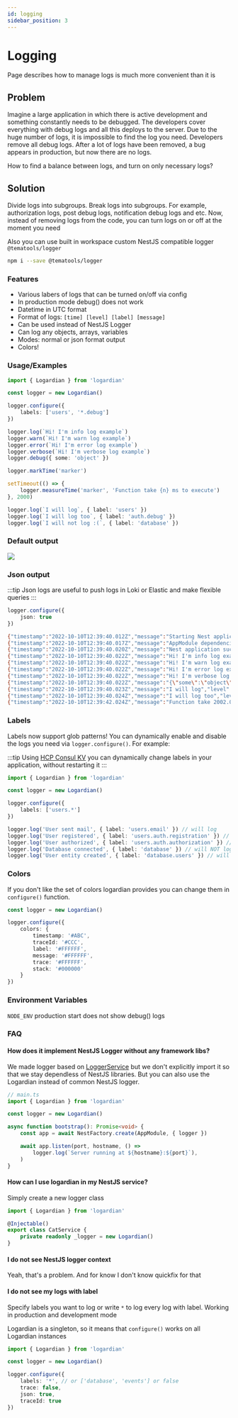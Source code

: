 ```yaml
---
id: logging
sidebar_position: 3
---
```


# Logging

Page describes how to manage logs is much more convenient than it is

## Problem

Imagine a large application in which there is active development and something constantly needs to be debugged. 
The developers cover everything with debug logs and all this deploys to the server. 
Due to the huge number of logs, it is impossible to find the log you need. 
Developers remove all debug logs. After a lot of logs have been removed, a bug appears in production, but now there are no logs.

How to find a balance between logs, and turn on only necessary logs?

## Solution

Divide logs into subgroups. Break logs into subgroups. 
For example, authorization logs, post debug logs, notification debug logs and etc.
Now, instead of removing logs from the code, you can turn logs on or off at the moment you need

Also you can use built in workspace custom NestJS compatible logger `@tematools/logger`

```bash
npm i --save @tematools/logger
```
    
### Features

- Various labers of logs that can be turned on/off via config
- In production mode debug() does not work
- Datetime in UTC format
- Format of logs: `[time] [level] [label] [message]`
- Can be used instead of NestJS Logger
- Can log any objects, arrays, variables
- Modes: normal or json format output
- Colors!

  
### Usage/Examples

```ts
import { Logardian } from 'logardian'

const logger = new Logardian()

logger.configure({
    labels: ['users', '*.debug']
})

logger.log(`Hi! I'm info log example`)
logger.warn(`Hi! I'm warn log example`)
logger.error(`Hi! I'm error log example`)
logger.verbose(`Hi! I'm verbose log example`)
logger.debug({ some: 'object' })

logger.markTime('marker')

setTimeout(() => {
    logger.measureTime('marker', 'Function take {n} ms to execute')
}, 2000)

logger.log(`I will log`, { label: 'users' })
logger.log(`I will log too`, { label: 'auth.debug' })
logger.log(`I will not log :(`, { label: 'database' })
```

### Default output

![](./img/logs.png)


### Json output


:::tip
Json logs are useful to push logs in Loki or Elastic and make flexible queries
:::

```ts
logger.configure({
    json: true
})
```

```bash
{"timestamp":"2022-10-10T12:39:40.012Z","message":"Starting Nest application...","level":"log"}
{"timestamp":"2022-10-10T12:39:40.017Z","message":"AppModule dependencies initialized","level":"log"}
{"timestamp":"2022-10-10T12:39:40.020Z","message":"Nest application successfully started","level":"log"}
{"timestamp":"2022-10-10T12:39:40.022Z","message":"Hi! I'm info log example","level":"log"}
{"timestamp":"2022-10-10T12:39:40.022Z","message":"Hi! I'm warn log example","level":"warn"}
{"timestamp":"2022-10-10T12:39:40.022Z","message":"Hi! I'm error log example","level":"error"}
{"timestamp":"2022-10-10T12:39:40.022Z","message":"Hi! I'm verbose log example","level":"verbose"}
{"timestamp":"2022-10-10T12:39:40.022Z","message":"{\"some\":\"object\"}","level":"debug"}
{"timestamp":"2022-10-10T12:39:40.023Z","message":"I will log","level":"log","label":"users"}
{"timestamp":"2022-10-10T12:39:40.024Z","message":"I will log too","level":"log","label":"auth.debug"}
{"timestamp":"2022-10-10T12:39:42.024Z","message":"Function take 2002.041 ms to execute","level":"timer"}
```

### Labels

Labels now support glob patterns! You can dynamically enable and disable the logs you need via `logger.configure()`. For example:

:::tip
Using [HCP Consul KV](https://developer.hashicorp.com/consul/docs/dynamic-app-config/kv) you can dynamically change labels in your application, without restarting it
:::


```ts
import { Logardian } from 'logardian'

const logger = new Logardian()

logger.configure({
    labels: ['users.*']
})

logger.log('User sent mail', { label: 'users.email' }) // will log
logger.log('User registered', { label: 'users.auth.registration' }) // will log
logger.log('User authorized', { label: 'users.auth.authorization' }) // will log
logger.log('Database connected', { label: 'database' }) // will NOT log
logger.log('User entity created', { label: 'database.users' }) // will NOT log
``` 

### Colors

If you don't like the set of colors logardian provides you can change them in `configure()` function.

```ts
const logger = new Logardian()

logger.configure({
    colors: {
        timestamp: '#ABC',
        traceId: '#CCC',
        label: '#FFFFFF',
        message: '#FFFFFF',
        trace: '#FFFFFF',
        stack: '#000000'
    }
})
```

### Environment Variables

`NODE_ENV` production start does not show debug() logs

### FAQ

#### How does it implement NestJS Logger without any framework libs?

We made logger based on [LoggerService](https://github.com/nestjs/nest/blob/master/packages/common/services/logger.service.ts) but we don't explicitly import it so that we stay dependless of NestJS libraries. But you can also use the Logardian instead of common NestJS logger.

```ts
// main.ts
import { Logardian } from 'logardian'

const logger = new Logardian()

async function bootstrap(): Promise<void> {
    const app = await NestFactory.create(AppModule, { logger })

    await app.listen(port, hostname, () =>
        logger.log(`Server running at ${hostname}:${port}`),
    )
}
```

#### How can I use logardian in my NestJS service?

Simply create a new logger class

```ts
import { Logardian } from 'logardian'

@Injectable()
export class CatService {
    private readonly _logger = new Logardian()
}
```

#### I do not see NestJS logger context

Yeah, that's a problem. And for know I don't know quickfix for that

#### I do not see my logs with label

Specify labels you want to log or write `*` to log every log with label. 
Working in production and development mode

Logardian is a singleton, so it means that `configure()` works on all Logardian instances

```ts
import { Logardian } from 'logardian'

const logger = new Logardian()

logger.configure({
    labels: '*', // or ['database', 'events'] or false
    trace: false,
    json: true,
    traceId: true
})
```

  